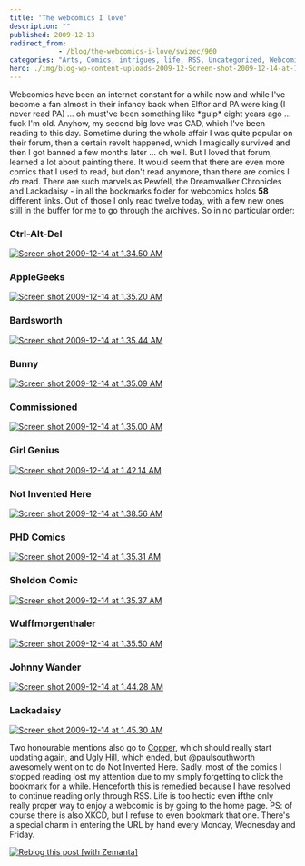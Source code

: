 ```yaml
---
title: 'The webcomics I love'
description: ""
published: 2009-12-13
redirect_from: 
            - /blog/the-webcomics-i-love/swizec/960
categories: "Arts, Comics, intrigues, life, RSS, Uncategorized, Webcomic"
hero: ./img/blog-wp-content-uploads-2009-12-Screen-shot-2009-12-14-at-1.34.50-AM.png
---
```

Webcomics have been an internet constant for a while now and while I've become a fan almost in their infancy back when Elftor and PA were king (I never read PA) ... oh must've been something like \*gulp\* eight years ago ... fuck I'm old. Anyhow, my second big love was CAD, which I've been reading to this day. Sometime during the whole affair I was quite popular on their forum, then a certain revolt happened, which I magically survived and then I got banned a few months later ... oh well. But I loved that forum, learned a lot about painting there. It would seem that there are even more comics that I used to read, but don't read anymore, than there are comics I _do_ read. There are such marvels as Pewfell, the Dreamwalker Chronicles and Lackadaisy - in all the bookmarks folder for webcomics holds **58** different links. Out of those I only read twelve today, with a few new ones still in the buffer for me to go through the archives. So in no particular order:

### Ctrl-Alt-Del

[![Screen shot 2009-12-14 at 1.34.50 AM](./img/blog-wp-content-uploads-2009-12-Screen-shot-2009-12-14-at-1.34.50-AM.png "Ctrl Alt Del")](http://www.cad-comic.com/)

### AppleGeeks

[![Screen shot 2009-12-14 at 1.35.20 AM](./img/blog-wp-content-uploads-2009-12-Screen-shot-2009-12-14-at-1.35.20-AM.png "Applegeeks")](http://www.applegeeks.com/)

### Bardsworth

[![Screen shot 2009-12-14 at 1.35.44 AM](./img/blog-wp-content-uploads-2009-12-Screen-shot-2009-12-14-at-1.35.44-AM.png "Bardsworth")](http://www.bardsworth.com/)

### Bunny

[![Screen shot 2009-12-14 at 1.35.09 AM](./img/blog-wp-content-uploads-2009-12-Screen-shot-2009-12-14-at-1.35.09-AM.png "Bunny")](http://www.frozenreality.co.uk/comic/bunny/)

### Commissioned

[![Screen shot 2009-12-14 at 1.35.00 AM](./img/blog-wp-content-uploads-2009-12-Screen-shot-2009-12-14-at-1.35.00-AM.png "Commissioned")](http://www.commissionedcomic.com/)

### Girl Genius

[![Screen shot 2009-12-14 at 1.42.14 AM](./img/blog-wp-content-uploads-2009-12-Screen-shot-2009-12-14-at-1.42.14-AM.png "Girl Genius")](http://www.girlgeniusonline.com/)

### Not Invented Here

[![Screen shot 2009-12-14 at 1.38.56 AM](./img/blog-wp-content-uploads-2009-12-Screen-shot-2009-12-14-at-1.38.56-AM.png "Not Invented Here")](http://notinventedhe.re/)

### PHD Comics

[![Screen shot 2009-12-14 at 1.35.31 AM](./img/blog-wp-content-uploads-2009-12-Screen-shot-2009-12-14-at-1.35.31-AM.png "PHD Comics")](http://www.phdcomics.com/comics.php)

### Sheldon Comic

[![Screen shot 2009-12-14 at 1.35.37 AM](./img/blog-wp-content-uploads-2009-12-Screen-shot-2009-12-14-at-1.35.37-AM.png "Sheldon Comic")](http://www.sheldoncomics.com/)

### Wulffmorgenthaler

[![Screen shot 2009-12-14 at 1.35.50 AM](./img/blog-wp-content-uploads-2009-12-Screen-shot-2009-12-14-at-1.35.50-AM.png "Wulffmorgenthaler")](http://www.wulffmorgenthaler.com/default.aspx)

### Johnny Wander

[![Screen shot 2009-12-14 at 1.44.28 AM](./img/blog-wp-content-uploads-2009-12-Screen-shot-2009-12-14-at-1.44.28-AM.png "Johnny Wander")](http://www.johnnywander.com/)

### Lackadaisy

[![Screen shot 2009-12-14 at 1.45.30 AM](./img/blog-wp-content-uploads-2009-12-Screen-shot-2009-12-14-at-1.45.30-AM.png "Lackadaisy")](http://lackadaisycats.com/index.php)

Two honourable mentions also go to [Copper](http://www.boltcity.com/), which should really start updating again, and [Ugly Hill](http://uglyhill.com/), which ended, but @paulsouthworth awesomely went on to do Not Invented Here. Sadly, most of the comics I stopped reading lost my attention due to my simply forgetting to click the bookmark for a while. Henceforth this is remedied because I have resolved to continue reading only through RSS. Life is too hectic even **if**the only really proper way to enjoy a webcomic is by going to the home page. PS: of course there is also XKCD, but I refuse to even bookmark that one. There's a special charm in entering the URL by hand every Monday, Wednesday and Friday.

[![Reblog this post \[with Zemanta\]](http://img.zemanta.com/reblog_e.png?x-id=29634916-1c04-4f1d-a800-88d226ebefed)](http://reblog.zemanta.com/zemified/29634916-1c04-4f1d-a800-88d226ebefed/ "Reblog this post \[with Zemanta]")